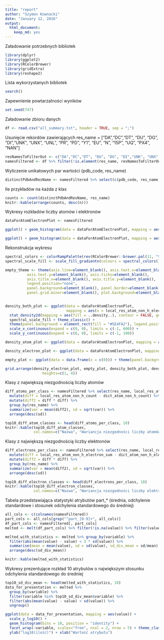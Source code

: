 ```yaml
---
title: "report"
author: "Szymon Kownacki"
date: "January 12, 2016"
output: 
  html_document: 
    keep_md: yes
---
```


Załadowanie potrzebnych bibliotek
```r
library(dplyr)
library(ggplot2)
library(RColorBrewer)
library(gridExtra)
library(reshape2)
```

Lista wykorzystanych bibliotek
```r
search()
```

Zapewnienie powtarzalności wyników
```r
set.seed(747)
```

Załadowanie zbioru danych
```r
df <- read.csv("all_summary.txt", header = TRUE, sep = ";")
```

Usunięcie rekordów zawierających res_name = ["DA","DC","DT", "DU", "DG", "DI","UNK", "UNX", "UNL", "PR", "PD", "Y1", "EU", "N", "15P", "UQ", "PX4", "NAN"]
```r
resNamesToFilterOut <- c("DA","DC","DT", "DU", "DG", "DI","UNK", "UNX", "UNL", "PR", "PD", "Y1", "EU", "N", "15P", "UQ", "PX4", "NAN")
namesFiltered <- df %>% filter(!is.element(res_name, resNamesToFilterOut))
```

Wyliczenie unikatowych par wartości (pdb_code, res_name)
```r
distinctPdbAndResName <- namesFiltered %>% select(c(pdb_code, res_name)) %>% distinct()
```

Ile przykładów na każda z klas
```r
counts <- count(distinctPdbAndResName, res_name)
knitr::kable(arrange(counts, desc(n)))
```

Wykresy rozkładów liczby atomów i elektronów
```r
dataForAtomElectronPlot <- namesFiltered

ggplot() + geom_histogram(data = dataForAtomElectronPlot, mapping = aes(x = local_res_atom_non_h_count), bins = 50) + ggtitle("Histogram ilości atomów") + xlab("Liczba atomów") + ylab("Ilość wystąpień")

ggplot() + geom_histogram(data = dataForAtomElectronPlot, mapping = aes(x = local_res_atom_non_h_electron_sum), bins = 50) + ggtitle("Histogram ilości elektronów") + xlab("Liczba elektronów") + ylab("Ilość wystąpień")
```

Rekonstrukcja wykresu
```r
spectral_colors <- colorRampPalette(rev(RColorBrewer::brewer.pal(11, "Spectral")))
spectral_scale_fill <- scale_fill_gradientn(colours = spectral_colors(128))

empty_theme <- theme(axis.line=element_blank(), axis.text.x=element_blank(),
          axis.text.y=element_blank(), axis.ticks=element_blank(),
          axis.title.x=element_blank(), axis.title.y=element_blank(), 
          legend.position="none",
          panel.background=element_blank(), panel.border=element_blank(), panel.grid.major=element_blank(),
          panel.grid.minor=element_blank(), plot.background=element_blank())
  

density_both_plot <- ggplot(data = dataForAtomElectronPlot, 
                            mapping = aes(x = local_res_atom_non_h_electron_sum, y = local_res_atom_non_h_count)) + 
  stat_density2d(mapping = aes(fill = ..density..), contour = FALSE, geom = "raster") + 
  spectral_scale_fill + theme_classic() + 
  theme(panel.background = element_rect(fill = "#5E4FA2"), legend.position="NONE", axis.title.x = element_blank(), axis.title.y = element_blank()) + 
  scale_x_continuous(expand = c(0, 0), limits = c(-1, 600)) + 
  scale_y_continuous(expand = c(0, 0), limits = c(-1, 100))

density_atom_plot <- ggplot(data = dataForAtomElectronPlot, mapping = aes(local_res_atom_non_h_count)) + stat_bin(colour = "black", fill = "red", geom="bar", bins=100) + empty_theme + coord_flip(c(0, 120))

density_electron_plot <- ggplot(data = dataForAtomElectronPlot, mapping = aes(local_res_atom_non_h_electron_sum)) + stat_bin(colour = "black", fill = "red", geom="bar", bins=100) + empty_theme

empty_plot <- ggplot(data = data.frame(x = c(0))) + theme(panel.background=element_rect(fill = "white"))

grid.arrange(density_electron_plot, empty_plot, density_both_plot, density_atom_plot, ncol=2, nrow=2, widths=c(4, 1), 
                 heights=c(1, 4))


```

Klasy z największą niezgodnością liczby atomów
```r
diff_atoms_per_class <- namesFiltered %>% select(res_name, local_res_atom_non_h_count, dict_atom_non_h_count) %>% 
  mutate(diff = local_res_atom_non_h_count - dict_atom_non_h_count) %>% 
  mutate(diff2 = diff * diff) %>%
  group_by(res_name) %>% 
  summarize(var = mean(diff2), sd = sqrt(var)) %>%
  arrange(desc(sd))

top10_diff_atom_classes <- head(diff_atoms_per_class, 10)
knitr::kable(top10_diff_atom_classes, 
             col.names=c("Nazwa", "Wariancja niezgodności liczby atomów", "Odchylenie standardowe niezgodności liczby atomów"))
```

Klasy z największą niezgodnością liczby elektronów
```r
diff_electrons_per_class <- namesFiltered %>% select(res_name, local_res_atom_non_h_electron_sum, dict_atom_non_h_electron_sum) %>% 
  mutate(diff = local_res_atom_non_h_electron_sum - dict_atom_non_h_electron_sum) %>% 
  mutate(diff2 = diff * diff) %>%
  group_by(res_name) %>% 
  summarize(var = mean(diff2), sd = sqrt(var)) %>%
  arrange(desc(sd))

top10_diff_electron_classes <- head(diff_electrons_per_class, 10)
knitr::kable(top10_diff_electron_classes, 
             col.names=c("Nazwa", "Wariancja niezgodności liczby elektronów", "Odchylenie standardowe niezgodności liczby elektronów"))
```

Tabela przedstawiająca statystyki atrybutów part_* (średnia, odchylenie standardowe i stosunek odchylenia standardowego do średniej)
```r
all_cols <- c(colnames(namesFiltered))
part_cols <- all_cols[grep("^part_[0-9]+", all_cols)]
df_part_cols <- namesFiltered[, part_cols]
melted <- melt(df_part_cols) %>% filter(!is.na(value)) %>% filter(value > 0)

melted_with_statistics <- melted %>% group_by(variable) %>% 
  filter(abs(mean(value) - value) < 3 * sd(value)) %>%
  summarise(mean = mean(value), sd = sd(value), sd_div_mean = sd/mean) %>% 
  arrange(desc(sd_div_mean)) 

knitr::kable(melted_with_statistics)
```

Wykresy prezentujące rozkład 10 atrybutów o największym stosunku odchylenia standardowego do średniej
```r
top10_sd_div_mean <- head(melted_with_statistics, 10)
data_for_presentation <- melted %>% 
  group_by(variable) %>%
  filter(variable %in% top10_sd_div_mean$variable) %>%
  filter(abs(mean(value) - value) < sd(value)) %>%
  ungroup()

ggplot(data = data_for_presentation, mapping = aes(value)) + 
  scale_y_log10() +
  geom_histogram(bins = 10, position = "identity") +
  facet_wrap(~variable, scales="free", ncol = 2, nrow = 5) + theme_classic() +
  ylab("log10(ilość)") + xlab("Wartość atrybutu")
```
